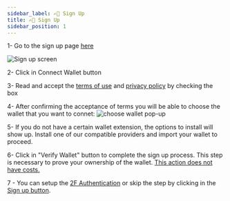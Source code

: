 ```yaml
---
sidebar_label: ✍🏻 Sign Up
title: ✍🏻 Sign Up
sidebar_position: 1
---
```


1- Go to the sign up page [here](https://business.hermesprotocol.io/signup)

![Sign up screen](/img/signup/mainscreen.png)

2- Click in Connect Wallet button

3- Read and accept the [terms of use](https://hermesprotocol.io/terms) and [privacy policy](https://hermesprotocol.io/privacy_policy) by checking the box

4- After confirming the acceptance of terms you will be able to choose the wallet that you want to connet:
![choose wallet pop-up](/img/signup/choose_wallet.png)

5- If you do not have a certain wallet extension, the options to install will show up. Install one of our compatible providers and import your wallet to proceed.

6- Click in "Verify Wallet" button to complete the sign up process. This step is necessary to prove your ownership of the wallet. <ins>This action does not have costs.</ins> 

7 - You can setup the [2F Authentication](2FA) or skip the step by clicking in the [Sign up button](welcome).

